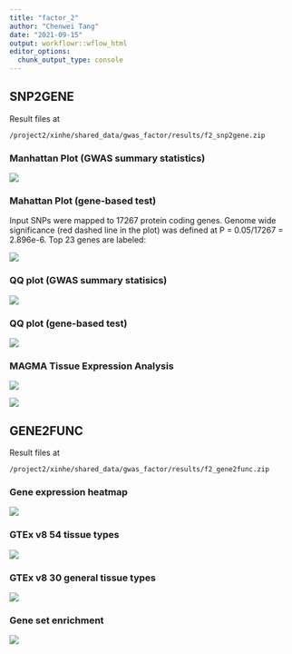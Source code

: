 ```yaml
---
title: "factor_2"
author: "Chenwei Tang"
date: "2021-09-15"
output: workflowr::wflow_html
editor_options:
  chunk_output_type: console
---
```


## SNP2GENE

Result files at
```
/project2/xinhe/shared_data/gwas_factor/results/f2_snp2gene.zip
```

### Manhattan Plot (GWAS summary statistics)

![](pics/f2/manhattan_FUMA_jobs144968.png)

### Mahattan Plot (gene-based test)

Input SNPs were mapped to 17267 protein coding genes. Genome wide significance (red dashed line in the plot) was defined at P = 0.05/17267 = 2.896e-6. Top 23 genes are labeled:

![](pics/f2/geneManhattan_FUMA_jobs144968.png)

### QQ plot (GWAS summary statisics)

![](pics/f2/QQplot_FUMA_jobs144968.png)

### QQ plot (gene-based test)

![](pics/f2/geneQQplot_FUMA_jobs144968.png)

### MAGMA Tissue Expression Analysis

![](pics/f2/magma_exp_gtex_v8_ts_general_avg_log2TPM_FUMA_jobs144968.png)

![](pics/f2/magma_exp_gtex_v8_ts_avg_log2TPM_FUMA_jobs144968.png)


## GENE2FUNC

Result files at
```
/project2/xinhe/shared_data/gwas_factor/results/f2_gene2func.zip
```

### Gene expression heatmap

![](pics/f2/expHeat_FUMA_gene2func.png)

### GTEx v8 54 tissue types

![](pics/f2/gtex_v8_ts_FUMA_gene2func65680.png)

### GTEx v8 30 general tissue types

![](pics/f2/gtex_v8_ts_general_FUMA_gene2func65680.png)

### Gene set enrichment

![](pics/f2/GWAScatalog_FUMA_gene2func65680.png)